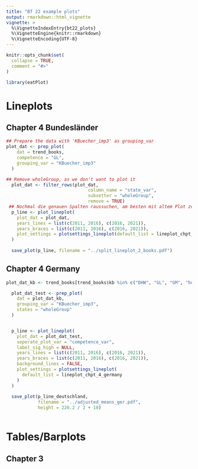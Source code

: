 ```yaml
---
title: "BT 22 example plots"
output: rmarkdown::html_vignette
vignette: >
  %\VignetteIndexEntry{bt22_plots}
  %\VignetteEngine{knitr::rmarkdown}
  %\VignetteEncoding{UTF-8}
---
```


```r
knitr::opts_chunk$set(
  collapse = TRUE,
  comment = "#>"
)
```

```r
library(eatPlot)
```


# Lineplots
## Chapter 4 Bundesländer
```r
## Prepare the data with 'KBuecher_imp3' as grouping_var
plot_dat <- prep_plot(
    dat = trend_books,
    competence = "GL",
    grouping_var = "KBuecher_imp3"
  )

## Remove wholeGroup, as we don't want to plot it
  plot_dat <- filter_rows(plot_dat, 
                               column_name = "state_var", 
                               subsetter = "wholeGroup", 
                               remove = TRUE)
 ## Nochmal die genauen Spalten raussuchen, am besten mit altem Plot zusammen: 
  p_line <- plot_lineplot(
    plot_dat = plot_dat,
    years_lines = list(c(2011, 2016), c(2016, 2021)),
    years_braces = list(c(2011, 2016), c(2016, 2021)),
    plot_settings = plotsettings_lineplot(default_list = lineplot_chpt_4)
  )
  
  save_plot(p_line, filename = "../split_lineplot_2_books.pdf")
```

## Chapter 4 Germany
```r
plot_dat_kb <- trend_books[trend_books$kb %in% c("DHW", "GL", "GM", "hoeren", "lesen"), ]

  plot_dat_test <- prep_plot(
    dat = plot_dat_kb,
    grouping_var = "KBuecher_imp3",
    states = "wholeGroup"
  )


  p_line <- plot_lineplot(
    plot_dat = plot_dat_test,
    seperate_plot_var = "competence_var",
    label_sig_high = NULL,
    years_lines = list(c(2011, 2016), c(2016, 2021)),
    years_braces = list(c(2011, 2016), c(2016, 2021)),
    background_lines = FALSE,
    plot_settings = plotsettings_lineplot(
      default_list = lineplot_chpt_4_germany
    )
  )
  
  save_plot(p_line_deutschland, 
            filename = "../adjusted_means_ger.pdf", 
            height = 226.2 / 2 + 10)
  
```


# Tables/Barplots
## Chapter 3
```r

```

